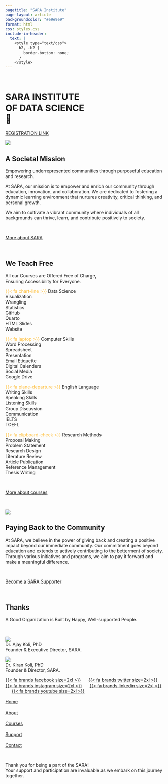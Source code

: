 ```yaml
---
pagetitle: "SARA Institute"
page-layout: article
backgroundcolor: "#e9e9e9"
format: html
css: styles.css
include-in-header: 
  text: |
    <style type="text/css">
      h2, .h2 {
        border-bottom: none;
      }
    </style>
---
```


<meta name="viewport" content="width=device-width, initial-scale=1.0">

::: {.column-screen}
::: {.banner-blue}
<br>

# SARA INSTITUTE <br>OF DATA SCIENCE<br>🚀

[REGISTRATION LINK]()

![](images/sara-launch.jpg){fig-alt="April 2023, SARA Institute was launched with family & students."}

:::
:::

::: {.centering}
# [A Societal Mission]{.theme-basker .theme-blue .uline-cherry}

[Empowering underrepresented communities through purposeful education and research.]{.body-large} 

[At SARA, our mission is to empower and enrich our community through education, innovation, and collaboration. We are dedicated to fostering a dynamic learning environment that nurtures creativity, critical thinking, and personal growth.]{.body-large} 

[We aim to cultivate a vibrant community where individuals of all backgrounds can thrive, learn, and contribute positively to society.]{.body-large}

<br>

::: {.button}
[More about SARA](about.qmd)
:::
<br>
:::

::: {.column-screen}
::: {.banner-green}
# [We Teach Free]{.theme-basker .theme-white .uline-gold}

[All our Courses are Offered Free of Charge, <br>Ensuring Accessibility for Everyone.]{.body-large .theme-black}

::: {.flex-container}
[<span style="color:#ffc041">{{< fa chart-line >}}</span>&nbsp;[Data Science]{.uline-gold}<br>[Visualization<br>Wrangling<br>Statistics<br>GitHub<br>Quarto<br>HTML Slides<br>Website]{.body-medium}]{.body-large} 

[<span style="color:#ffc041">{{< fa laptop >}}</span>&nbsp;[Computer Skills]{.uline-gold}<br>[Word Processing<br>Spreadsheet<br>Presentation<br>Email Etiquette<br>Digital Calenders<br>Social Media<br>Google Drive]{.body-medium}]{.body-large}

[<span style="color:#ffc041">{{< fa plane-departure >}}</span>&nbsp;[English Language]{.uline-gold}<br>[Writing Skills<br>Speaking Skills<br>Listening Skills<br>Group Discussion<br>Communication<br>IELTS<br>TOEFL]{.body-medium}]{.body-large}

[<span style="color:#ffc041">{{< fa clipboard-check >}}</span>&nbsp;[Research Methods]{.uline-gold}<br>[Proposal Making<br>Problem Statement<br>Research Design<br>Literature Review<br>Article Publication<br>Reference Management<br>Thesis Writing]{.body-medium}]{.body-large}
:::

<br>

::: {.button}
[More about courses](courses.qmd)
:::

<br>

![](images/class-terra.jpg){fig-alt="First batch data science students at SARA."}
:::
:::

::: {.centering }
# [Paying Back to the Community]{.theme-basker .theme-blue .uline-green}

[At SARA, we believe in the power of giving back and creating a positive impact beyond our immediate community. Our commitment goes beyond education and extends to actively contributing to the betterment of society. Through various initiatives and programs, we aim to pay it forward and make a meaningful difference.]{.body-large}

<br>

::: {.button}
[Become a SARA Supporter](support.qmd)
:::
<br>
:::

::: {.banner-cherry .column-screen}

# [Thanks]{.theme-basker .uline-gold .theme-white}

[A Good Organization is Built by Happy, Well-supported People.]{.body-large}

<br>

::: {.centering}
::: {.flex-container}
![](images/ajay.png)<br>Dr. Ajay Koli, PhD<br>Founder & Executive Director, SARA.

![](images/kiran.png)<br>Dr. Kiran Koli, PhD<br>Founder & Director, SARA.

[{{< fa brands facebook size=2xl >}}]() &nbsp;&nbsp;&nbsp;&nbsp; [{{< fa brands twitter size=2xl >}}](https://twitter.com/sara_institute) &nbsp;&nbsp;&nbsp;&nbsp; [{{< fa brands instagram size=2xl >}}]() &nbsp;&nbsp;&nbsp;&nbsp; [{{< fa brands linkedin size=2xl >}}]() &nbsp;&nbsp;&nbsp;&nbsp; [{{< fa brands youtube size=2xl >}}](https://www.youtube.com/channel/UC4eqrqCz1yPrquOOfrE8mKg)<br><br>[Home]()<br><br>[About]()<br><br>[Courses]()<br><br>[Support]()<br><br>[Contact]()

:::
:::
<br>

[Thank you for being a part of the SARA! <br> Your support and participation are invaluable as we embark on this journey together.]{.body-large}

<br>

:::